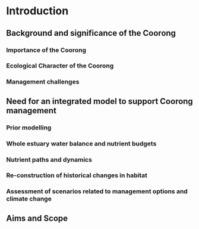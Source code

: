 # Introduction 

## Background and significance of the Coorong

### Importance of the Coorong 

### Ecological Character of the Coorong 

### Management challenges 

## Need for an integrated model to support Coorong management

### Prior modelling 

### Whole estuary water balance and nutrient budgets

###	Nutrient paths and dynamics

###	Re-construction of historical changes in habitat 

###	Assessment of scenarios related to management options and climate change

## Aims and Scope 